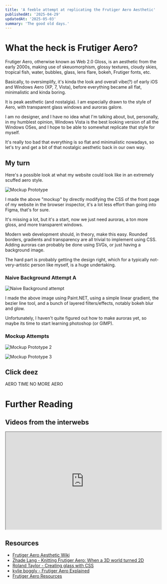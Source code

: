 ```yaml
---
title: 'A feeble attempt at replicating the Frutiger Aero Aesthetic'
publishedAt: '2025-04-29'
updatedAt: '2025-05-03'
summary: 'The good old days.'
---
```


# What the heck is Frutiger Aero?

Frutiger Aero, otherwise known as Web 2.0 Gloss, is an aesthetic from the early 2000s, making use of skeuomorphism, glossy textures, cloudy skies, tropical fish, water, bubbles, glass, lens flare, bokeh, Frutiger fonts, etc.

Basically, to oversimplify, it's kinda the look and overall vibe(?) of early iOS and Windows Aero (XP, 7, Vista), before everything became all flat, minimalistic and kinda boring.

It is peak aesthetic (and nostalgia). I am especially drawn to the style of Aero, with transparent glass windows and auroras galore.

I am no designer, and I have no idea what I'm talking about, but, personally, in my humblest opinion, Windows Vista is the best looking version of all the Windows OSes, and I hope to be able to somewhat replicate that style for myself.

It's really too bad that everything is so flat and minimalistic nowadays, so let's try and get a bit of that nostalgic aesthetic back in our own way.

## My turn
Here's a possible look at what my website could look like in an extremely scuffed aero style.

![Mockup Prototype](/images/frutiger-aero/mockup-1.png)

I made the above "mockup" by directly modifying the CSS of the front page of my website in the browser inspector, it's a lot less effort than going into Figma, that's for sure.

It's missing a lot, but it's a start, now we just need auroras, a ton more gloss, and more transparent windows.

Modern web development should, in theory, make this easy. Rounded borders, gradients and transparency are all trivial to implement using CSS. Adding auroras can probably be done using SVGs, or just having a background image.

The hard part is probably getting the design right, which for a typically not-very-artistic person like myself, is a huge undertaking.

### Naive Background Attempt A
![Naive Background attempt](/images/frutiger-aero/aero_attempt_1.jpg)

I made the above image using Paint.NET, using a simple linear gradient, the bezier line tool, and a bunch of layered filters/effects, notably bokeh blur and glow.

Unfortunately, I haven't quite figured out how to make auroras yet, so maybe its time to start learning photoshop (or GIMP).

### Mockup Attempts
![Mockup Prototype 2](/images/frutiger-aero/mockup-2.png)

![Mockup Prototype 3](/images/frutiger-aero/mockup-3.png)

## Click deez
<div className="flex items-center w-full gap-2">
    <ThemeChangeButton newTheme="frutiger-aero" className="m-auto font-bold drop-shadow-lg p-2 w-75 rounded-md bg-radial-[at_25%_5%] from-blue-500 to-green-600 to-75%">
        AERO TIME
    </ThemeChangeButton>
    <ThemeChangeButton newTheme="dark" className="m-auto font-bold drop-shadow-lg p-2 w-75 rounded-md bg-black">
        NO MORE AERO
    </ThemeChangeButton>
</div>

# Further Reading

## Videos from the interwebs

<iframe width="100%" height="315" allowFullScreen
src="https://www.youtube.com/embed/TKktbUYUvTE">
</iframe>

## Resources
- [Frutiger Aero Aesthetic Wiki](https://aesthetics.fandom.com/wiki/Frutiger_Aero)
- [Zhade Lang - Knitting Frutiger Aero: When a 3D world turned 2D](https://www.youtube.com/watch?v=TKktbUYUvTE)
- [Roland Taylor - Creating glass with CSS](https://dev.to/rolandixor/creating-glass-with-css-3-methods-styles-2kdm)
- [kylie boggly - Frutiger Aero Explained](https://www.youtube.com/watch?v=ostolucALTA)
- [Frutiger Aero Resources](https://frutigeraero.org/resources)